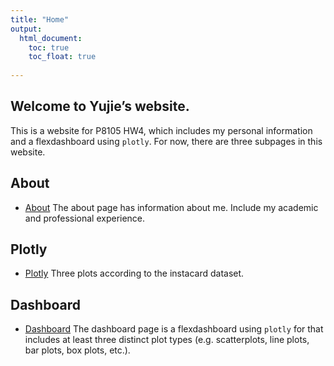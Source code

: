 ```yaml
---
title: "Home"
output: 
  html_document:
    toc: true
    toc_float: true
 
---
```

## Welcome to Yujie's website.

This is a website for P8105 HW4, which includes my personal information and a flexdashboard using `plotly`. For now, there are three subpages in this website.

## About

* [About](about.html) 
The about page has information about me. Include my academic and professional experience.

## Plotly

* [Plotly](plotly.html) 
Three plots according to the instacard dataset.

## Dashboard

* [Dashboard](dashboard.html)
The dashboard page is a flexdashboard using `plotly` for that includes at least three distinct plot types (e.g. scatterplots, line plots, bar plots, box plots, etc.).






